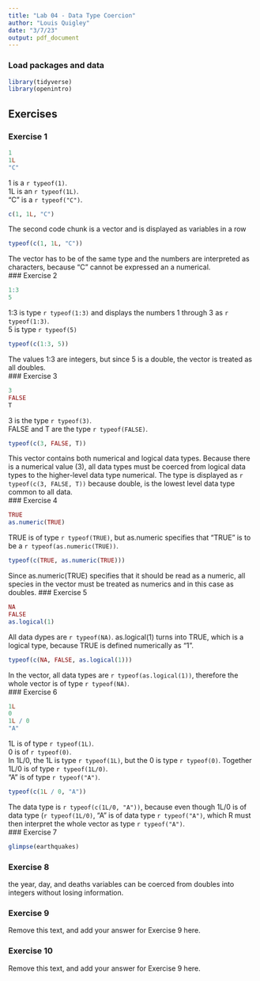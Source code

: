 ```yaml
---
title: "Lab 04 - Data Type Coercion"
author: "Louis Quigley"
date: "3/7/23"
output: pdf_document
---
```


### Load packages and data

```r
library(tidyverse)
library(openintro)
```

## Exercises

### Exercise 1

```r
1
1L
"C"
```
1 is a `r typeof(1)`.  
1L is an `r typeof(1L)`.  
"C" is a `r typeof("C")`.  
```r
c(1, 1L, "C")
```
The second code chunk is a vector and is displayed as variables in a row
```r
typeof(c(1, 1L, "C"))
```
The vector has to be of the same type and the numbers are interpreted as characters, because "C" cannot be expressed an a numerical.  
### Exercise 2

```r
1:3
5
```
1:3 is type `r typeof(1:3)` and displays the numbers 1 through 3 as `r typeof(1:3)`.  
5 is type `r typeof(5)`
```r
typeof(c(1:3, 5))
```
The values 1:3 are integers, but since 5 is a double, the vector is treated as all doubles.  
### Exercise 3

```r
3 
FALSE
T
```
3 is the type `r typeof(3)`.  
FALSE and T are the type `r typeof(FALSE)`.
```r
typeof(c(3, FALSE, T))
```
This vector contains both numerical and logical data types. Because there is a numerical value (3), all data types must be coerced from logical data types to the higher-level data type numerical. The type is displayed as `r typeof(c(3, FALSE, T))` because double, is the lowest level data type common to all data.  
### Exercise 4

```r
TRUE
as.numeric(TRUE)
```
TRUE is of type `r typeof(TRUE)`, but as.numeric specifies that "TRUE" is to be a `r typeof(as.numeric(TRUE))`.  
```r
typeof(c(TRUE, as.numeric(TRUE)))
```
Since as.numeric(TRUE) specifies that it should be read as a numeric, all species in the vector must be treated as numerics and in this case as doubles. 
### Exercise 5

```r
NA
FALSE
as.logical(1)
```
All data dypes are `r typeof(NA)`. as.logical(1) turns into TRUE, which is a logical type, because TRUE is defined numerically as "1".
```r
typeof(c(NA, FALSE, as.logical(1)))
```
In the vector, all data types are `r typeof(as.logical(1))`, therefore the whole vector is of type `r typeof(NA)`.  
### Exercise 6

```r
1L
0
1L / 0
"A"
```
1L is of type `r typeof(1L)`.  
0 is of `r typeof(0)`.  
In 1L/0, the 1L is type `r typeof(1L)`, but the 0 is type `r typeof(0)`. Together 1L/0 is of type `r typeof(1L/0)`.  
"A" is of type `r typeof("A")`.  
```r
typeof(c(1L / 0, "A"))
```
The data type is `r typeof(c(1L/0, "A"))`, because even though 1L/0 is of data type (`r typeof(1L/0)`, "A" is of data type `r typeof("A")`, which R must then interpret the whole vector as type `r typeof("A")`.  
### Exercise 7

```r
glimpse(earthquakes)
```


### Exercise 8

the year, day, and deaths variables can be coerced from doubles into integers without losing information. 

### Exercise 9

Remove this text, and add your answer for Exercise 9 here.

### Exercise 10

Remove this text, and add your answer for Exercise 9 here.
